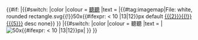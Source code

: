<includeonly>{{#if:{{{2|}}}
|{{#switch:{{{3}}}
|color
|colour = [[{{{2}}}|<span title="{{{5}}}" style="background-color:{{{4}}};">聽聽</span>]]
|text   = [[{{{2}}}|<span title="{{{5}}}" style="font-size:85%; color:{{{4}}};">'''{{{1}}}'''</span>]]
|{{#tag:imagemap|File:{{{1}}} white, {{{4}}} rounded rectangle.svg{{!}}50x{{#ifexpr: {{{1}}} < 10 |13|12}}px
default [[{{{2}}}{{!}}{{{5}}}]]
desc none}}
}}
|{{#switch:{{{3}}}
|color
|colour = <span title="{{{5}}}" style="background-color:{{{4}}};">聽聽</span>
|text   = <span title="{{{5}}}" style="font-size:85%; color:{{{4}}};">'''{{{1}}}'''</span>
|[[File:{{{1}}} white, {{{4}}} rounded rectangle.svg|50x{{#ifexpr: {{{1}}} < 10 |13|12}}px|{{{5}}}]]
}}
}}</includeonly>
